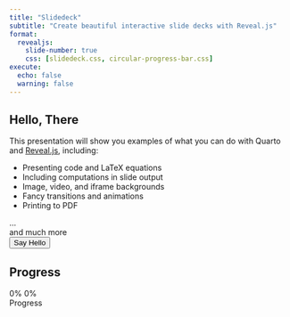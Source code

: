 ```yaml
---
title: "Slidedeck"
subtitle: "Create beautiful interactive slide decks with Reveal.js"
format:
  revealjs: 
    slide-number: true
    css: [slidedeck.css, circular-progress-bar.css]
execute:
  echo: false
  warning: false    
---
```


## Hello, There

This presentation will show you examples of what you can do with Quarto and [Reveal.js](https://revealjs.com), including:

-   Presenting code and LaTeX equations
-   Including computations in slide output
-   Image, video, and iframe backgrounds
-   Fancy transitions and animations
-   Printing to PDF

...<div class="foo">and much more</div>

<form>  
  <input type="button" value="Say Hello" onclick="msg()"/>  
</form> 

<script type="text/javascript">
  function msg(){  
    alert("Hello, Local Slidedeck Script!");  
  }
</script>  

<script type="text/javascript" src="https://raw.githack.com/vanHeemstraSystems/quarto-revealjs/main/slidedeck.js"></script>

## Progress

```{=html}
<div class="container">
  <div class="circular-progress">
    <span class="progress-value">0%</span>
    <span class="progress-loaded-value">0%</span>
  </div>
  <span class="text">Progress</span>
</div>
```

<script type="text/javascript">
  
function getPromise(URL) {
  let promise = new Promise(function (resolve, reject) {
    let req = new XMLHttpRequest();
    req.open("GET", URL);
    req.onload = function () {
      if (req.status == 200) {
        resolve(req.response);
      } else {
        reject("There is an error!");
      }
    };
    req.send();
  });
  return promise;
}

const ALL_PROGRESS_URL = 'https://raw.githack.com/vanHeemstraSystems/quarto-revealjs/main/data/progress.json';  

let promise = getPromise(ALL_PROGRESS_URL);

let loading = true;
loading && console.log('Loading ...'); 

const consumer = () => {  
    promise.finally(() => {
      loading = false;
      console.log(`Promise Settled and loading is ${loading}`);
    }).then((result) => {
      data = JSON.parse(result);
      console.log(data);
  
      let circularProgress = document.querySelector(".circular-progress"),
          progressValue = document.querySelector(".progress-value"),
          progressLoadedValue = document.querySelector(".progress-loaded-value");

      let progressStartValue = 0,    
          progressEndValue = 90,
          progressLoadedValue = 55,
          speed = 100;

      let progress = setInterval(() => {
          progressStartValue++;
          progressValue.textContent = `${progressStartValue}%`
          progressLoadedValue.textContent = `${progressLoadedEndValue}%`
          circularProgress.style.background = `conic-gradient(#7d2ae8 ${progressStartValue * 3.6}deg, #ededed 0deg)`
          if(progressStartValue == progressEndValue){
              clearInterval(progress);
          }
      }, speed);  
  
      // return data;
    }).catch((error) => {
      console.log(error)
    });
}

consumer();

/*
let progressData = fetch("https://raw.githack.com/vanHeemstraSystems/quarto-revealjs/main/data/progress.json", {
    mode: 'cors',
    headers: {
      'Access-Control-Allow-Origin':'*'
    }
  })
  .then(res => res.json());
*/  

</script>

